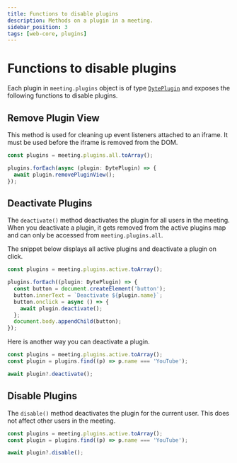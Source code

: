 ```yaml
---
title: Functions to disable plugins
description: Methods on a plugin in a meeting.
sidebar_position: 3
tags: [web-core, plugins]
---
```


# Functions to disable plugins

Each plugin in `meeting.plugins` object is of type
[`DytePlugin`](./introduction) and exposes the following functions to disable
plugins.

## Remove Plugin View

This method is used for cleaning up event listeners attached to an iframe. It
must be used before the iframe is removed from the DOM.

```ts
const plugins = meeting.plugins.all.toArray();

plugins.forEach(async (plugin: DytePlugin) => {
  await plugin.removePluginView();
});
```

## Deactivate Plugins

The `deactivate()` method deactivates the plugin for all users in the meeting.
When you deactivate a plugin, it gets removed from the active plugins map and
can only be accessed from `meeting.plugins.all`.

The snippet below displays all active plugins and deactivate a plugin on click.

```ts
const plugins = meeting.plugins.active.toArray();

plugins.forEach((plugin: DytePlugin) => {
  const button = document.createElement('button');
  button.innerText = `Deactivate ${plugin.name}`;
  button.onclick = async () => {
    await plugin.deactivate();
  };
  document.body.appendChild(button);
});
```

Here is another way you can deactivate a plugin.

```ts
const plugins = meeting.plugins.active.toArray();
const plugin = plugins.find((p) => p.name === 'YouTube');

await plugin?.deactivate();
```

## Disable Plugins

The `disable()` method deactivates the plugin for the current user. This does
not affect other users in the meeting.

```ts
const plugins = meeting.plugins.active.toArray();
const plugin = plugins.find((p) => p.name === 'YouTube');

await plugin?.disable();
```

